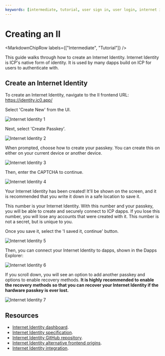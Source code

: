 ```yaml
---
keywords: [intermediate, tutorial, user sign in, user login, internet identity]
---
```



# Creating an II

<MarkdownChipRow labels={["Intermediate", "Tutorial"]} />



This guide walks through how to create an Internet Identity. Internet Identity is ICP's native form of identity. It is used by many dapps build on ICP for users to authenticate with.

## Create an Internet Identity

To create an Internet Identity, navigate to the II frontend URL: https://identity.ic0.app/

Select 'Create New' from the UI.

![Internet Identity 1](./_attachments/II_mainnet1.png)

Next, select 'Create Passkey'.

![Internet Identity 2](./_attachments/II_mainnet2.png)

When prompted, choose how to create your passkey. You can create this on either on your current device or another device.

![Internet Identity 3](./_attachments/II_mainnet3.png)

Then, enter the CAPTCHA to continue.

![Internet Identity 4](./_attachments/II_mainnet4.png)

Your Internet Identity has been created! It'll be shown on the screen, and it is recommended that you write it down in a safe location to save it.

This number is your Internet Identity. With this number and your passkey, you will be able to create and securely connect to ICP dapps. If you lose this number, you will lose any accounts that were created with it. This number is not a secret, but is unique to you.

Once you save it, select the 'I saved it, continue' button.

![Internet Identity 5](./_attachments/II_mainnet5.png)

Then, you can connect your Internet Identity to dapps, shown in the Dapps Explorer:

![Internet Identity 6](./_attachments/II_mainnet6.png)

If you scroll down, you will see an option to add another passkey and options to enable recovery methods. **It is highly recommended to enable the recovery methods so that you can recover your Internet Identity if the hardware passkey is ever lost.**

![Internet Identity 7](./_attachments/II_mainnet7.png)

## Resources

- [Internet Identity dashboard](https://identity.ic0.app/).
- [Internet Identity specification](/docs/current/references/ii-spec).
- [Internet Identity GitHub repository](https://github.com/dfinity/internet-identity).
- [Internet Identity alternative frontend origins](/docs/current/building-dapps/authentication/alternative-origins).
- [Internet Identity integration](/docs/current/building-dapps/authentication/integrate-internet-identity).
